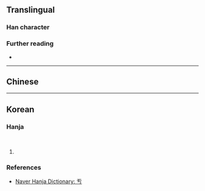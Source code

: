 {{character info}}

==Translingual==

===Han character===
{{Han char|rn=1|rad=一|as=02|sn=3|four=|canj=MKS,XXMKS|ids=⿱一𠀁}}

===Further reading===
* {{Han ref|kx=0086.071|dj=0177.051|hdz=10005.020|uh=4E90|ud=20112}}

----

==Chinese==
{{zh-see|于|a}}

----

==Korean==

===Hanja===
{{ko-hanja|[[땅]] [[이름]]|울}}<br>
{{ko-hanja|어조사|우}}

# {{rfdef|ko|sort=一02}}

===References===
* [https://web.archive.org/web/20210209003903/https://hanja.dict.naver.com/hanja?q=%E4%BA%90 Naver Hanja Dictionary: 亐]